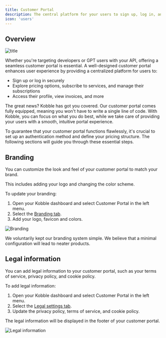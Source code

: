 ```yaml
---
title: Customer Portal
description: The central platform for your users to sign up, log in, and manage their subscriptions.
icon: 'users'
---
```


## Overview

![title](/images/portal-diagram.jpg)

Whether you're targeting developers or GPT users with your API, offering a seamless customer portal is essential. A well-designed customer portal enhances user experience by providing a centralized platform for users to:

- Sign up or log in securely
- Explore pricing options, subscribe to services, and manage their subscriptions
- Access their profile, view invoices, and more

The great news? Kobble has got you covered.
Our customer portal comes fully equipped, meaning you won't have to write a single line of code. With Kobble, you can focus on what you do best, while we take care of providing your users with a smooth, intuitive portal experience.

<Note>
    To guarantee that your customer portal functions flawlessly, it's crucial to set up an authentication method and define your pricing structure. The following sections will guide you through these essential steps.
</Note>

## Branding

You can customize the look and feel of your customer portal to match your brand.

This includes adding your logo and changing the color scheme.

To update your branding:

1. Open your Kobble dashboard and select Customer Portal in the left menu.
2. Select the [Branding tab](https://app.kobble.io/p/portal/branding).
3. Add your logo, favicon and colors.

![Branding](/images/portal/branding-config.png)

<Note>We voluntarily kept our branding system simple. We believe that a minimal configuration will lead to neater products.</Note>

## Legal information

You can add legal information to your customer portal, such as your terms of service, privacy policy, and cookie policy.

To add legal information:

1. Open your Kobble dashboard and select Customer Portal in the left menu.
2. Select the [Legal settings tab](https://app.kobble.io/p/portal/legal).
3. Update the privacy policy, terms of service, and cookie policy.

The legal information will be displayed in the footer of your customer portal.

![Legal information](/images/settings/legal-info-footer.jpeg)